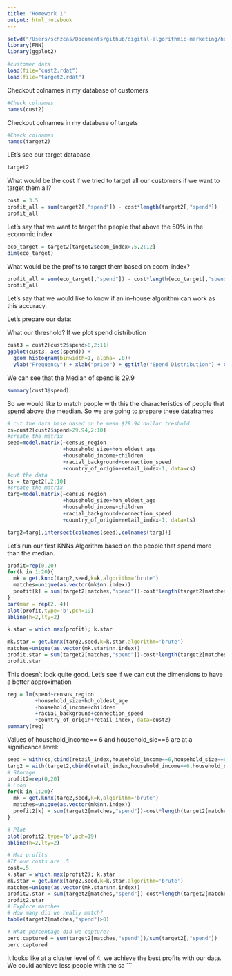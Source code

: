 ```yaml
---
title: "Homework 1"
output: html_notebook
---
```


```r
setwd("/Users/schzcas/Documents/github/digital-algorithmic-marketing/homework/homework1-group")
library(FNN)
library(ggplot2)
```


```r
#customer data 
load(file="cust2.rdat")
load(file="target2.rdat")
```

Checkout colnames in my database of customers
```r
#Check colnames
names(cust2)
```

Checkout colnames in my database of targets
```r
#Check colnames
names(target2)
```

LEt's see our target database
```r
target2
```

What would be the cost if we tried to target all our customers if we want to target them all?
```r
cost = 3.5
profit_all = sum(target2[,"spend"]) - cost*length(target2[,"spend"])
profit_all
```

Let's say that we want to target the people that above the 50% in the economic index
```r
eco_target = target2[target2$ecom_index>.5,2:12]
dim(eco_target)
```

What would be the profits to target them based on ecom_index?
```r
profit_all = sum(eco_target[,"spend"]) - cost*length(eco_target[,"spend"])
profit_all
```


Let's say that we would like to know if an in-house algorithm can work as this accuracy.

Let's prepare our data:

What our threshold?
If we plot spend distribution
```r
cust3 = cust2[cust2$spend>0,2:11]
ggplot(cust3, aes(spend)) + 
  geom_histogram(binwidth=1, alpha= .8)+
  ylab("Frequency") + xlab("price") + ggtitle("Spend Distribution") + xlim(0, 400)
```

We can see that the Median of spend is 29.9
```r
summary(cust3$spend)
```

So we would like to match people with this the characteristics of people that spend above the meadian.
So we are going to prepare these dataframes
```r
# cut the data base based on he mean $29.94 dollar treshold
cs=cust2[cust2$spend>29.94,2:10]
#create the matrix
seed=model.matrix(~census_region 
                  +household_size+hoh_oldest_age    
                  +household_income+children         
                  +racial_background+connection_speed  
                  +country_of_origin+retail_index-1, data=cs)
#cut the data 
ts = target2[,2:10]
#create the matrix
targ=model.matrix(~census_region 
                  +household_size+hoh_oldest_age    
                  +household_income+children         
                  +racial_background+connection_speed  
                  +country_of_origin+retail_index-1, data=ts)

targ2=targ[,intersect(colnames(seed),colnames(targ))]

```


Let's run our first KNNs Algorithm based on the people that spend more than the median.
```r
profit=rep(0,20)
for(k in 1:20){
  mk = get.knnx(targ2,seed,k=k,algorithm='brute')
  matches=unique(as.vector(mk$nn.index))
  profit[k] = sum(target2[matches,"spend"])-cost*length(target2[matches,"spend"])
}
par(mar = rep(2, 4))
plot(profit,type='b',pch=19)
abline(h=2,lty=2)
```

```r
k.star = which.max(profit); k.star

mk.star = get.knnx(targ2,seed,k=k.star,algorithm='brute')
matches=unique(as.vector(mk.star$nn.index))
profit.star = sum(target2[matches,"spend"])-cost*length(target2[matches,"spend"])
profit.star
```

This doesn't look quite good.
Let's see if we can cut the dimensions to have a better approximation
```r
reg = lm(spend~census_region 
         +household_size+hoh_oldest_age    
         +household_income+children         
         +racial_background+connection_speed  
         +country_of_origin+retail_index, data=cust2)
summary(reg)
```

Values of household_income== 6 and household_sie==6 are at a significance level:
```r
seed = with(cs,cbind(retail_index,household_income==6,household_size==6))
targ2 = with(target2,cbind(retail_index,household_income==6,household_size==6))
# Storage
profit2=rep(0,20)
# Loop
for(k in 1:20){
  mk = get.knnx(targ2,seed,k=k,algorithm='brute')
  matches=unique(as.vector(mk$nn.index))
  profit2[k] = sum(target2[matches,"spend"])-cost*length(target2[matches,"spend"])
}
```

```r
# Plot
plot(profit2,type='b',pch=19)
abline(h=2,lty=2)
```


```r
# Max profits
#If our costs are .5
cost=.5
k.star = which.max(profit2); k.star
mk.star = get.knnx(targ2,seed,k=k.star,algorithm='brute')
matches=unique(as.vector(mk.star$nn.index))
profit2.star = sum(target2[matches,"spend"])-cost*length(target2[matches,"spend"])
profit2.star
# Explore matches
# How many did we really match?
table(target2[matches,"spend"]>0)

# What percentage did we capture?
perc.captured = sum(target2[matches,"spend"])/sum(target2[,"spend"])
perc.captured
```

It looks like at a cluster level of 4, we achieve the best profits with our data.
We could achieve less people with the sa
```